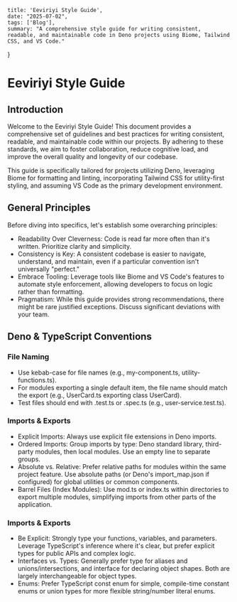     title: 'Eeviriyi Style Guide',
    date: "2025-07-02",
    tags: ['Blog'],
    summary: "A comprehensive style guide for writing consistent, readable, and maintainable code in Deno projects using Biome, Tailwind CSS, and VS Code."
}

# Eeviriyi Style Guide

## Introduction

Welcome to the Eeviriyi Style Guide! This document provides a comprehensive set of guidelines and best practices for writing consistent, readable, and maintainable code within our projects. By adhering to these standards, we aim to foster collaboration, reduce cognitive load, and improve the overall quality and longevity of our codebase.

This guide is specifically tailored for projects utilizing Deno, leveraging Biome for formatting and linting, incorporating Tailwind CSS for utility-first styling, and assuming VS Code as the primary development environment.

## General Principles

Before diving into specifics, let's establish some overarching principles:

- Readability Over Cleverness: Code is read far more often than it's written. Prioritize clarity and simplicity.
- Consistency is Key: A consistent codebase is easier to navigate, understand, and maintain, even if a particular convention isn't universally "perfect."
- Embrace Tooling: Leverage tools like Biome and VS Code's features to automate style enforcement, allowing developers to focus on logic rather than formatting.
- Pragmatism: While this guide provides strong recommendations, there might be rare justified exceptions. Discuss significant deviations with your team.

## Deno & TypeScript Conventions

### File Naming

- Use kebab-case for file names (e.g., my-component.ts, utility-functions.ts).
- For modules exporting a single default item, the file name should match the export (e.g., UserCard.ts exporting class UserCard).
- Test files should end with .test.ts or .spec.ts (e.g., user-service.test.ts).

### Imports & Exports

- Explicit Imports: Always use explicit file extensions in Deno imports.
- Ordered Imports: Group imports by type: Deno standard library, third-party modules, then local modules. Use an empty line to separate groups.
- Absolute vs. Relative: Prefer relative paths for modules within the same project feature. Use absolute paths (or Deno's import_map.json if configured) for global utilities or common components.
- Barrel Files (Index Modules): Use mod.ts or index.ts within directories to export multiple modules, simplifying imports from other parts of the application.

### Imports & Exports

- Be Explicit: Strongly type your functions, variables, and parameters. Leverage TypeScript's inference where it's clear, but prefer explicit types for public APIs and complex logic.
- Interfaces vs. Types: Generally prefer type for aliases and unions/intersections, and interface for declaring object shapes. Both are largely interchangeable for object types.
- Enums: Prefer TypeScript const enum for simple, compile-time constant enums or union types for more flexible string/number literal enums.

